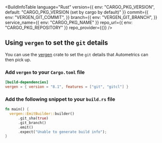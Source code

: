 
<BuildInfoTable 
    language="Rust"
    version={{
        env: "CARGO_PKG_VERSION",
        default: "CARGO_PKG_VERSION (set by cargo by default)"
    }} 
    commit={{
        env: "VERGEN_GIT_COMMIT",
    }} 
    branch={{
        env: "VERGEN_GIT_BRANCH",
    }}
    service_name={{
        env: "CARGO_PKG_NAME"
    }}
    repo_url={{
        env: "CARGO_PKG_REPOSITORY"
    }}
    repo_provider={{}}
/>

<Steps>

## Using `vergen` to set the `git` details

You can use the [vergen](https://github.com/rustyhorde/vergen) crate to set the `git` details that Autometrics can then pick up.


### Add `vergen` to your `Cargo.toml` file

```toml filename="Cargo.toml"
[build-dependencies]
vergen = { version = "8.1", features = ["git", "gitcl"] }
```

### Add the following snippet to your `build.rs` file

```rust filename="build.rs"
fn main() {
  vergen::EmitBuilder::builder()
      .git_sha(true)
      .git_branch()
      .emit()
      .expect("Unable to generate build info");
}
```

</Steps>
